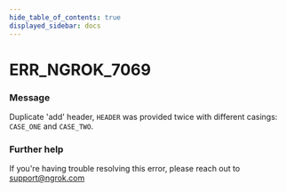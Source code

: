 ```yaml
---
hide_table_of_contents: true
displayed_sidebar: docs
---
```



# ERR_NGROK_7069

### Message

Duplicate 'add' header, `HEADER` was provided twice with different casings: `CASE_ONE` and `CASE_TWO`.

<ErrorDetails error="err_ngrok_7069" />

### Further help

If you're having trouble resolving this error, please reach out to [support@ngrok.com](mailto:support@ngrok.com?subject=Help%20with%20ERR_NGROK_7069)
